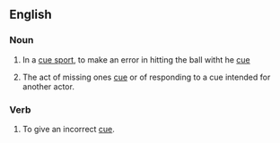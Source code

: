 ==English==
===Noun===
{{en-noun}}

#{{sport}} In a [[cue sport]], to make an error in hitting the ball witht he [[cue]]
#{{theater}}The act of missing ones [[cue]] or of responding to a cue intended for another actor.





===Verb===
{{en-verb}}

#{{theater}}To give an incorrect [[cue]].